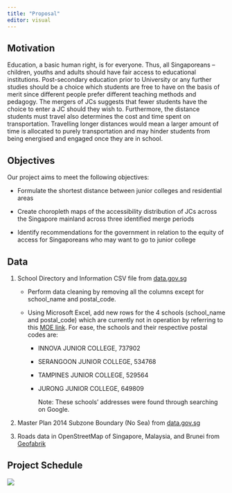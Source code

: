 ```yaml
---
title: "Proposal"
editor: visual
---
```


## Motivation

Education, a basic human right, is for everyone. Thus, all Singaporeans -- children, youths and adults should have fair access to educational institutions. Post-secondary education prior to University or any further studies should be a choice which students are free to have on the basis of merit since different people prefer different teaching methods and pedagogy. The mergers of JCs suggests that fewer students have the choice to enter a JC should they wish to. Furthermore, the distance students must travel also determines the cost and time spent on transportation. Travelling longer distances would mean a larger amount of time is allocated to purely transportation and may hinder students from being energised and engaged once they are in school. 

## Objectives

Our project aims to meet the following objectives:

-   Formulate the shortest distance between junior colleges and residential areas 

-   Create choropleth maps of the accessibility distribution of JCs across the Singapore mainland across three identified merge periods

-   Identify recommendations for the government in relation to the equity of access for Singaporeans who may want to go to junior college

## Data

1.  School Directory and Information CSV file from [data.gov.sg](https://data.gov.sg/)

    -   Perform data cleaning by removing all the columns except for school_name and postal_code.

    -   Using Microsoft Excel, add new rows for the 4 schools (school_name and postal_code) which are currently not in operation by referring to this [MOE link](https://www.moe.gov.sg/-/media/files/news/press/2018/named-of-jcs-merging-in-2019-annex-a.pdf). For ease, the schools and their respective postal codes are:

        -   INNOVA JUNIOR COLLEGE, 737902‎

        -   SERANGOON JUNIOR COLLEGE, 534768

        -   TAMPINES JUNIOR COLLEGE, 529564

        -   JURONG JUNIOR COLLEGE, 649809

            Note: These schools' addresses were found through searching on Google.

<!-- -->

2.  Master Plan 2014 Subzone Boundary (No Sea) from [data.gov.sg](https://data.gov.sg/)

3.  Roads data in OpenStreetMap of Singapore, Malaysia, and Brunei from [Geofabrik](https://download.geofabrik.de/)

## Project Schedule

![](images/SMT201%20GANTT%20CHART%20PROJECT%20TIMELINE%20(3).png)
